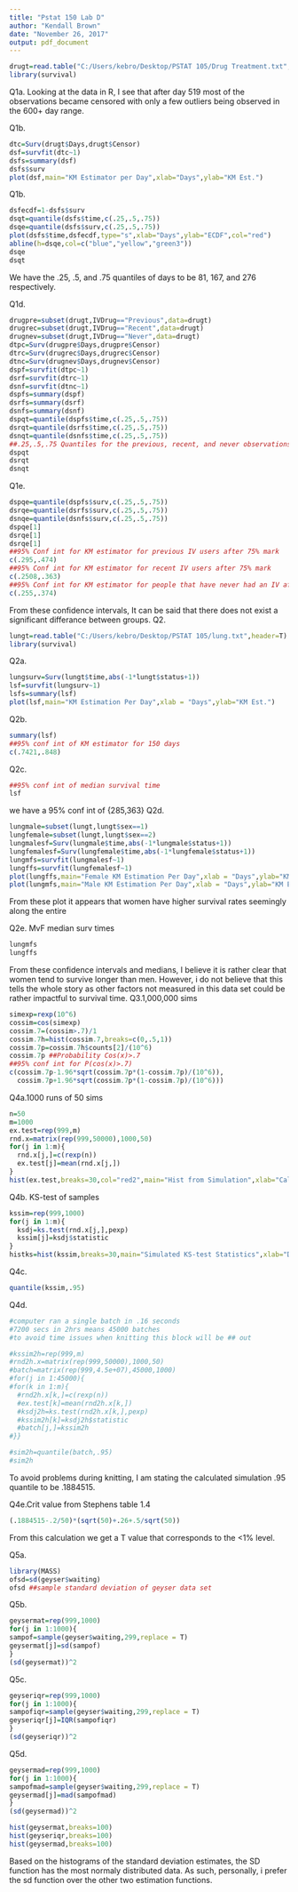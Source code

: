 ---
title: "Pstat 150 Lab D"
author: "Kendall Brown"
date: "November 26, 2017"
output: pdf_document
---

```{r}
drugt=read.table("C:/Users/kebro/Desktop/PSTAT 105/Drug Treatment.txt",header=T)
library(survival)
```
Q1a.
Looking at the data in R, I see that after day 519 most of the observations became censored with only a few outliers being observed in the 600+ day range.

Q1b.
```{r}
dtc=Surv(drugt$Days,drugt$Censor)
dsf=survfit(dtc~1)
dsfs=summary(dsf)
dsfs$surv
plot(dsf,main="KM Estimator per Day",xlab="Days",ylab="KM Est.")
```

Q1b. 
```{r}
dsfecdf=1-dsfs$surv
dsqt=quantile(dsfs$time,c(.25,.5,.75))
dsqe=quantile(dsfs$surv,c(.25,.5,.75))
plot(dsfs$time,dsfecdf,type="s",xlab="Days",ylab="ECDF",col="red")
abline(h=dsqe,col=c("blue","yellow","green3"))
dsqe
dsqt
```
We have the .25, .5, and .75 quantiles of days to be 81, 167, and 276 respectively.

Q1d.
```{r}
drugpre=subset(drugt,IVDrug=="Previous",data=drugt)
drugrec=subset(drugt,IVDrug=="Recent",data=drugt)
drugnev=subset(drugt,IVDrug=="Never",data=drugt)
dtpc=Surv(drugpre$Days,drugpre$Censor)
dtrc=Surv(drugrec$Days,drugrec$Censor)
dtnc=Surv(drugnev$Days,drugnev$Censor)
dspf=survfit(dtpc~1)
dsrf=survfit(dtrc~1)
dsnf=survfit(dtnc~1)
dspfs=summary(dspf)
dsrfs=summary(dsrf)
dsnfs=summary(dsnf)
dspqt=quantile(dspfs$time,c(.25,.5,.75))
dsrqt=quantile(dsrfs$time,c(.25,.5,.75))
dsnqt=quantile(dsnfs$time,c(.25,.5,.75))
##.25,.5,.75 Quantiles for the previous, recent, and never observations in terms of time
dspqt
dsrqt
dsnqt
```

Q1e.
```{r}
dspqe=quantile(dspfs$surv,c(.25,.5,.75))
dsrqe=quantile(dsrfs$surv,c(.25,.5,.75))
dsnqe=quantile(dsnfs$surv,c(.25,.5,.75))
dspqe[1]
dsrqe[1]
dsrqe[1]
##95% Conf int for KM estimator for previous IV users after 75% mark
c(.295,.474)
##95% Conf int for KM estimator for recent IV users after 75% mark
c(.2508,.363)
##95% Conf int for KM estimator for people that have never had an IV after 75% mark
c(.255,.374)
```
From these confidence intervals, It can be said that there does not exist a significant differance between groups.
Q2.
```{r}
lungt=read.table("C:/Users/kebro/Desktop/PSTAT 105/lung.txt",header=T)
library(survival)
```
Q2a.
```{r}
lungsurv=Surv(lungt$time,abs(-1*lungt$status+1))
lsf=survfit(lungsurv~1)
lsfs=summary(lsf)
plot(lsf,main="KM Estimation Per Day",xlab = "Days",ylab="KM Est.")
```

Q2b.
```{r}
summary(lsf)
##95% conf int of KM estimator for 150 days
c(.7421,.848)
```

Q2c.
```{r}
##95% conf int of median survival time
lsf
```
we have a 95% conf int of {285,363}
Q2d.
```{r}
lungmale=subset(lungt,lungt$sex==1)
lungfemale=subset(lungt,lungt$sex==2)
lungmalesf=Surv(lungmale$time,abs(-1*lungmale$status+1))
lungfemalesf=Surv(lungfemale$time,abs(-1*lungfemale$status+1))
lungmfs=survfit(lungmalesf~1)
lungffs=survfit(lungfemalesf~1)
plot(lungffs,main="Female KM Estimation Per Day",xlab = "Days",ylab="KM Est.")
plot(lungmfs,main="Male KM Estimation Per Day",xlab = "Days",ylab="KM Est.")
```
From these plot it appears that women have higher survival rates seemingly along the entire

Q2e. MvF median surv times
```{r}
lungmfs
lungffs
```
From these confidence intervals and medians, I believe it is rather clear that women tend to survive longer than men. However, i do not believe that this tells the whole story as other factors not measured in this data set could be rather impactful to survival time.
Q3.1,000,000 sims
```{r}
simexp=rexp(10^6)
cossim=cos(simexp)
cossim.7=(cossim>.7)/1
cossim.7h=hist(cossim.7,breaks=c(0,.5,1))
cossim.7p=cossim.7h$counts[2]/(10^6)
cossim.7p ##Probability Cos(x)>.7
##95% conf int for P(cos(x)>.7)
c(cossim.7p-1.96*sqrt(cossim.7p*(1-cossim.7p)/(10^6)),
  cossim.7p+1.96*sqrt(cossim.7p*(1-cossim.7p)/(10^6)))
```

Q4a.1000 runs of 50 sims
```{r}
n=50
m=1000
ex.test=rep(999,m)
rnd.x=matrix(rep(999,50000),1000,50)
for(j in 1:m){
  rnd.x[j,]=c(rexp(n))
  ex.test[j]=mean(rnd.x[j,])
}
hist(ex.test,breaks=30,col="red2",main="Hist from Simulation",xlab="Calculated Means")
```

Q4b. KS-test of samples
```{r}
kssim=rep(999,1000)
for(j in 1:m){
  ksdj=ks.test(rnd.x[j,],pexp)
  kssim[j]=ksdj$statistic
}
histks=hist(kssim,breaks=30,main="Simulated KS-test Statistics",xlab="D Statistics",col="blue")
```

Q4c.
```{r}
quantile(kssim,.95)
```

Q4d.
```{r}
#computer ran a single batch in .16 seconds 
#7200 secs in 2hrs means 45000 batches
#to avoid time issues when knitting this block will be ## out

#kssim2h=rep(999,m)
#rnd2h.x=matrix(rep(999,50000),1000,50)
#batch=matrix(rep(999,4.5e+07),45000,1000)
#for(j in 1:45000){
#for(k in 1:m){
  #rnd2h.x[k,]=c(rexp(n))
  #ex.test[k]=mean(rnd2h.x[k,])
  #ksdj2h=ks.test(rnd2h.x[k,],pexp)
  #kssim2h[k]=ksdj2h$statistic
  #batch[j,]=kssim2h
#}}
```

```{r}
#sim2h=quantile(batch,.95)
#sim2h
```
To avoid problems during knitting, I am stating the calculated simulation .95 quantile to be .1884515.

Q4e.Crit value from Stephens table 1.4
```{r}
(.1884515-.2/50)*(sqrt(50)+.26+.5/sqrt(50))
```
From this calculation we get a T value that corresponds to the <1% level.  

Q5a.
```{r}
library(MASS)
ofsd=sd(geyser$waiting)
ofsd ##sample standard deviation of geyser data set
```

Q5b.
```{r}
geysermat=rep(999,1000)
for(j in 1:1000){
sampof=sample(geyser$waiting,299,replace = T)
geysermat[j]=sd(sampof)
}
(sd(geysermat))^2
```

Q5c.
```{r}
geyseriqr=rep(999,1000)
for(j in 1:1000){
sampofiqr=sample(geyser$waiting,299,replace = T)
geyseriqr[j]=IQR(sampofiqr)
}
(sd(geyseriqr))^2
```

Q5d.
```{r}
geysermad=rep(999,1000)
for(j in 1:1000){
sampofmad=sample(geyser$waiting,299,replace = T)
geysermad[j]=mad(sampofmad)
}
(sd(geysermad))^2
```

```{r}
hist(geysermat,breaks=100)
hist(geyseriqr,breaks=100)
hist(geysermad,breaks=100)
```
Based on the histograms of the standard deviation estimates, the SD function has the most normaly distributed data. As such, personally, i prefer the sd function over the other two estimation functions.